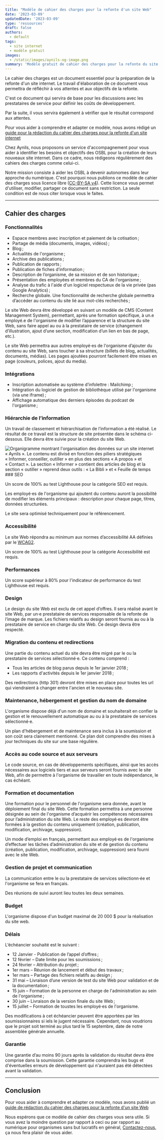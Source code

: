 ```yaml
---
title: "Modèle de cahier des charges pour la refonte d'un site Web"
date: '2023-03-09'
updatedDate: '2023-03-09'
type: 'ressources'
draft: false
authors:
  - default
tags:
  - site internet
  - modèle gratuit
images:
  - /static/images/aynils-og-image.png
summary: 'Modèle gratuit de cahier des charges pour la refonte du site internet de votre organisme sans but lucratif.'
---
```


Le cahier des charges est un document essentiel pour la préparation de la refonte d'un site internet. Le travail d'élaboration de ce document vous permettra de réfléchir à vos attentes et aux objectifs de la refonte.

C'est ce document qui servira de base pour les discussions avec les prestataires de service pour définir les coûts de développement.

Par la suite, il vous servira également à vérifier que le résultat correspond aux attentes.

Pour vous aider à comprendre et adapter ce modèle, nous avons rédigé un [guide pour la rédaction du cahier des charges pour la refonte d'un site internet](/information/guide-cahier-des-charges-refonte-site-internet)

Chez Aynils, nous proposons un service d'accompagnement pour vous aider à identifier les besoins et objectifs des OSBL pour la création de leurs nouveaux site internet. Dans ce cadre, nous rédigeons régulièrement des cahiers des charges comme celui-ci.

Notre mission consiste à aider les OSBL à devenir autonomes dans leur approche du numérique. C'est pourquoi nous publions ce modèle de cahier des charges sous licence libre ([CC-BY-SA v4](https://creativecommons.org/licenses/by-sa/4.0/deed.fr)). Cette licence vous permet d'utiliser, modifier, partager ce document sans restriction. La seule condition est de nous citer lorsque vous le faites.

<TOCInline toc={props.toc} toHeading={3} asDisclosure={true} />

---

## Cahier des charges

### Fonctionnalités

- Espace membres avec inscription et paiement de la cotisation ;
- Partage de média (documents, images, vidéos) ;
- Blog ;
- Actualités de l'organisme ;
- Archive des publications ;
- Publication de rapports ;
- Publication de fiches d’information ;
- Description de l’organisme, de sa mission et de son historique ;
- Présentation des employées et membres du CA de l'organisme ;
- Analyse du trafic à l'aide d'un logiciel respectueux de la vie privée (pas Google Analytics) ;
- Recherche globale. Une fonctionnalité de recherche globale permettra d’accéder au contenu du site lié aux mot-clés recherchés ;

Le site Web devra être développé en suivant un modèle de CMS (Content Management System), permettant, après une formation spécifique, à un.e employé.e de l'organisme de modifier l’apparence et la structure du site Web, sans faire appel au ou à la prestataire de service (changement d’illustration, ajout d’une section, modification d’un lien en bas de page, etc.).

Le site Web permettra aux autres employé·es de l'organisme d’ajouter du contenu au site Web, sans toucher à sa structure (billets de blog, actualités, documents, médias). Les pages ajoutées pourront facilement être mises en page (couleurs, polices, ajout du media).

### Intégrations

- Inscription automatisée au système d’infolettre : Mailchimp ;
- Intégration du logiciel de gestion de bibliothèque utilisé par l'organisme (via une iframe) ;
- Affichage automatique des derniers épisodes du podcast de l'organisme ;

### Hiérarchie de l’information

Un travail de classement et hiérarchisation de l’information a été réalisé. Le résultat de ce travail est la structure de site présentée dans le schéma ci-dessous. Elle devra être suivie pour la création du site Web.

<div style={{ width: '100%', height: '600px', position: 'relative' }}>
  <Image
    src="/static/images/publications/information-hierarchy.png"
    layout="fill"
    objectFit="contain"
    alt="Organigramme montrant l'organisation des données sur un site internet « Aynils ». Le contenu est divisé en fonction des piliers stratégiques « Informer, conseiller, outiller » en plus des sections « A propos » et « Contact ». La section « Informer » contient des articles de blog et la section « outiller » reprend deux outils : « La Bibli » et « Feuille de temps "
  />
</div>
### SEO

Un score de 100% au test Lighthouse pour la catégorie SEO est requis.

Les employé·es de l'organisme qui ajoutent du contenu auront la possibilité de modifier les éléments principaux : description pour chaque page, titres, données structurées.

Le site sera optimisé techniquement pour le référencement.

### Accessibilité

Le site Web répondra au minimum aux normes d’accessibilité AA définies par le [WCAG2](https://www.w3.org/WAI/standards-guidelines/wcag/).

Un score de 100% au test Lighthouse pour la catégorie Accessibilité est requis.

### Performances

Un score supérieur à 80% pour l'indicateur de performance du test Lighthouse est requis.

### Design

Le design du site Web est exclu de cet appel d’offres. Il sera réalisé avant le site Web, par un·e prestataire de services responsable de la refonte de l’image de marque. Les fichiers relatifs au design seront fournis au ou à la prestataire de service en charge du site Web. Ce design devra être respecté.

### Migration du contenu et redirections

Une partie du contenu actuel du site devra être migré par le ou la prestataire de services sélectionné·e. Ce contenu comprend :

- Tous les articles de blog parus depuis le 1er janvier 2018 ;
- Les rapports d'activités depuis le 1er janvier 2018 ;

Des redirections (http 301) devront être mises en place pour toutes les url qui viendraient à changer entre l'ancien et le nouveau site.

### Maintenance, hébergement et gestion du nom de domaine

L'organisme dispose déjà d'un nom de domaine et souhaiterait en confier la gestion et le renouvellement automatique au ou à la prestataire de services sélectionné·e.

Un plan d'hébergement et de maintenance sera inclus à la soumission et son coût sera clairement mentionné. Ce plan doit comprendre des mises à jour techniques du site sur une base régulière.

### Accès au code source et aux serveurs

Le code source, en cas de développements spécifiques, ainsi que les accès nécessaires aux logiciels tiers et aux serveurs seront fournis avec le site Web, afin de permettre à l'organisme de travailler en toute indépendance, le cas échéant.

### Formation et documentation

Une formation pour le personnel de l'organisme sera donnée, avant le déploiement final du site Web. Cette formation permettra à une personne désignée au sein de l'organisme d’acquérir les compétences nécessaires pour l’administration du site Web. Le reste des employé·es devront être formées à la gestion du contenu uniquement (création, publication, modification, archivage, suppression).

Un mode d’emploi en français, permettant aux employé·es de l'organisme d’effectuer les tâches d’administration du site et de gestion du contenu (création, publication, modification, archivage, suppression) sera fourni avec le site Web.

### Gestion de projet et communication

La communication entre le ou la prestataire de services sélectionn·ée et l'organisme se fera en français.

Des réunions de suivi auront lieu toutes les deux semaines.

### Budget

L'organisme dispose d'un budget maximal de 20 000 $ pour la réalisation du site web.

### Délais

L’échéancier souhaité est le suivant :

- 12 Janvier - Publication de l’appel d’offres ;
- 12 février – Date limite pour les soumissions ;
- 24 février – Attribution du projet ;
- 1er mars – Réunion de lancement et début des travaux ;
- 1er mars – Partage des fichiers relatifs au design ;
- 31 mai – Livraison d’une version de test du site Web pour validation et de la documentation ;
- 15 juin – Formation de la personne en charge de l'administration au sein de l'organisme ;
- 30 juin – Livraison de la version finale du site Web ;
- 15 juillet – Formation de toustes les employé·es de l'organisme.

Des modifications à cet échéancier peuvent être apportées par les soumissionnaires si iels le jugent nécessaire. Cependant, nous voudrions que le projet soit terminé au plus tard le 15 septembre, date de notre assemblée générale annuelle.

### Garantie

Une garantie d’au moins 90 jours après la validation du résultat devra être comprise dans la soumission. Cette garantie comprendra les bugs et d'éventuelles erreurs de développement qui n'auraient pas été détectées avant la validation.

---

## Conclusion

Pour vous aider à comprendre et adapter ce modèle, nous avons publié un [guide de rédaction du cahier des charges pour la refonte d'un site Web](/information/guide-cahier-des-charges-refonte-site-internet)

Nous espérons que ce modèle de cahier des charges vous sera utile. Si vous avez la moindre question par rapport à ceci ou par rapport au numérique pour organismes sans but lucratifs en général, [Contactez-nous](/contact), ça nous fera plaisir de vous aider.
